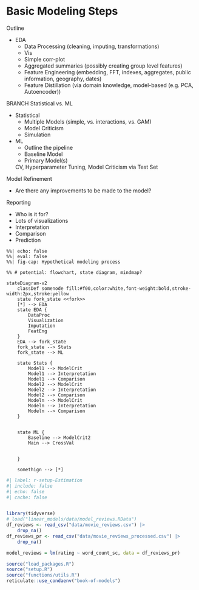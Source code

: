 # Basic Modeling Steps


Outline

- EDA
    - Data Processing (cleaning, imputing, transformations)
    - Vis
    - Simple corr-plot
    - Aggregated summaries (possibly creating group level features)
    - Feature Engineering (embedding, FFT, indexes, aggregates, public information, geography, dates)
    - Feature Distillation (via domain knowledge, model-based (e.g. PCA, Autoencoder))

BRANCH Statistical vs. ML

- Statistical
    - Multiple Models (simple, vs. interactions, vs. GAM)
    - Model Criticism
    - Simulation
- ML
    - Outline the pipeline
    - Baseline Model
    - Primary Model(s)

    CV, Hyperparameter Tuning, Model Criticism via Test Set

Model Refinement

- Are there any improvements to be made to the model?

Reporting

- Who is it for?
- Lots of visualizations
- Interpretation
- Comparison
- Prediction



```mermaid
%%| echo: false
%%| eval: false
%%| fig-cap: Hypothetical modeling process

%% # potential: flowchart, state diagram, mindmap?

stateDiagram-v2
    classDef somenode fill:#f00,color:white,font-weight:bold,stroke-width:2px,stroke:yellow
    state fork_state <<fork>>
    [*] --> EDA
    state EDA {
        DataProc 
        Visualization
        Imputation
        FeatEng
    }
    EDA --> fork_state
    fork_state --> Stats
    fork_state --> ML

    state Stats { 
        Model1 --> ModelCrit
        Model1 --> Interpretation
        Model1 --> Comparison
        Model2 --> ModelCrit
        Model2 --> Interpretation
        Model2 --> Comparison
        Modeln --> ModelCrit
        Modeln --> Interpretation
        Modeln --> Comparison
    }


    state ML { 
        Baseline --> ModelCrit2
        Main --> CrossVal


    }

    somethign --> [*]
```


```r
#| label: r-setup-Estimation
#| include: false
#| echo: false
#| cache: false


library(tidyverse)
# load("linear_models/data/model_reviews.RData")
df_reviews <- read_csv("data/movie_reviews.csv") |>
    drop_na()
df_reviews_pr <- read_csv("data/movie_reviews_processed.csv") |>
    drop_na()

model_reviews = lm(rating ~ word_count_sc, data = df_reviews_pr)

source("load_packages.R")
source("setup.R")
source("functions/utils.R")
reticulate::use_condaenv("book-of-models")

```